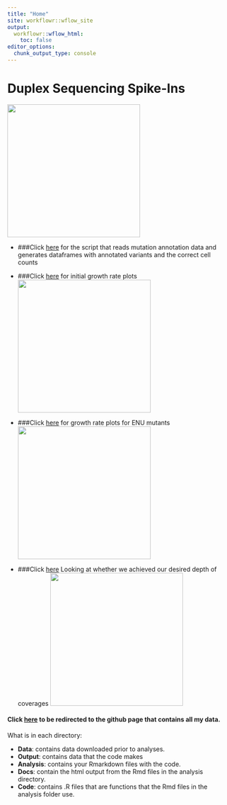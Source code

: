 ```yaml
---
title: "Home"
site: workflowr::wflow_site
output:
  workflowr::wflow_html:
    toc: false
editor_options:
  chunk_output_type: console
---
```


# **Duplex Sequencing Spike-Ins**  

<img src="assets/ds_coverages.png" width="300" height="300"  alt="">  

* ###Click [here](twinstrand_spikeins_data_generation.html) for the script that reads mutation annotation data and generates dataframes with annotated variants and the correct cell counts  

* ###Click [here](growthrate_plots.html) for initial growth rate plots  
<img src="assets/growthrates.png" width="300" height="300"  alt="">  

* ###Click [here](growthrate_plots_ENU.html) for growth rate plots for ENU mutants
<img src="assets/growthrates_ENU.png" width="300" height="300"  alt="">  

* ###Click [here](spikeins_depthofcoverages.html) Looking at whether we achieved our desired depth of coverages
<img src="assets/coverages.png" width="300" height="300"  alt="">  


#### Click [here](https://github.com/haiderinam/duplex_sequencing_screen) to be redirected to the github page that contains all my data.  


What is in each directory:  
  
* __Data__: contains data downloaded prior to analyses.  
* __Output__: contains data that the code makes  
* __Analysis__: contains your Rmarkdown files with the code.  
* __Docs__: contain the html output from the Rmd files in the analysis directory.  
* __Code__: contains .R files that are functions that the Rmd files in the analysis folder use. 
